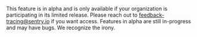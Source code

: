 <Alert>

This feature is in alpha and is only available if your organization is participating in its limited release. Please reach out to [feedback-tracing@sentry.io](mailto:feedback-tracing@sentry.io) if you want access. Features in alpha are still in-progress and may have bugs. We recognize the irony.

</Alert>

